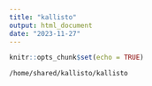 ```yaml
---
title: "kallisto"
output: html_document
date: "2023-11-27"
---
```


```r
knitr::opts_chunk$set(echo = TRUE)
```

```bash

/home/shared/kallisto/kallisto
```

```bash


```
